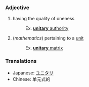 ===Adjective===

# having the quality of oneness
#: Ex. [[w:Unitary authority|'''unitary''' authority]]
# (''mathematics'') pertaining to a [[unit]]
#: Ex. [[w:Unitary matrix|'''unitary''' matrix]]

===Translations===

*Japanese: [[ユニタリ]]
*Chinese: 单元式的
